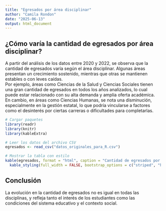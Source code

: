 ```yaml
---
title: "Egresados por área disciplinar"
author: "Camila Rondon"
date: "2025-06-13"
output: html_document
---
```



## ¿Cómo varía la cantidad de egresados por área disciplinar?

A partir del análisis de los datos entre 2020 y 2022, se observa que la cantidad de egresados varía según el área disciplinar. Algunas áreas presentan un crecimiento sostenido, mientras que otras se mantienen estables o con leves caídas.  
Por ejemplo, áreas como Ciencias de la Salud y Ciencias Sociales tienen una gran cantidad de egresados en todos los años analizados, lo cual puede estar relacionado con su alta demanda y amplia oferta académica. En cambio, en áreas como Ciencias Humanas, se nota una disminución, especialmente en la gestión estatal, lo que podría vincularse a factores como el desinterés por ciertas carreras o dificultades para completarlas.

```r
# Cargar paquetes
library(readr)
library(knitr)
library(kableExtra)

# Leer los datos del archivo CSV
egresados <- read_csv("datos_originales_para_R.csv")

# Mostrar la tabla con estilo
kable(egresados, format = "html", caption = "Cantidad de egresados por área disciplinar (2020-2022)") %>%
  kable_styling(full_width = FALSE, bootstrap_options = c("striped", "hover"))
```

## Conclusión

La evolución en la cantidad de egresados no es igual en todas las disciplinas, y refleja tanto el interés de los estudiantes como las condiciones del sistema educativo y el contexto social.
